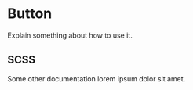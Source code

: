 
<Meta of={ButtonStories}/>

# Button

Explain something about how to use it.

<Canvas of={ButtonStories.Primary}/>
<Controls/>

## SCSS

Some other documentation lorem ipsum dolor sit amet.